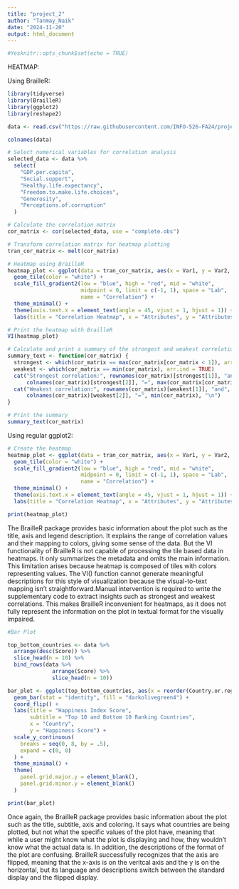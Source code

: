 ```yaml
---
title: "project_2"
author: "Tanmay_Naik"
date: "2024-11-20"
output: html_document
---
```


```r
#Yesknitr::opts_chunk$set(echo = TRUE)
```

HEATMAP:

Using BrailleR:

```r
library(tidyverse)
library(BrailleR)
library(ggplot2)
library(reshape2)
```

```r
data <- read.csv("https://raw.githubusercontent.com/INFO-526-FA24/project-2-4x4/refs/heads/main/data/world_happiness_report_2019.csv")
```

```r
colnames(data)
```

```r
# Select numerical variables for correlation analysis
selected_data <- data %>%
  select(
    "GDP.per.capita", 
    "Social.support", 
    "Healthy.life.expectancy", 
    "Freedom.to.make.life.choices", 
    "Generosity", 
    "Perceptions.of.corruption"
  )

# Calculate the correlation matrix
cor_matrix <- cor(selected_data, use = "complete.obs")

# Transform correlation matrix for heatmap plotting
tran_cor_matrix <- melt(cor_matrix)
```

```r
# Heatmap using BrailleR
heatmap_plot <- ggplot(data = tran_cor_matrix, aes(x = Var1, y = Var2, fill = value)) +
  geom_tile(color = "white") +
  scale_fill_gradient2(low = "blue", high = "red", mid = "white", 
                       midpoint = 0, limit = c(-1, 1), space = "Lab", 
                       name = "Correlation") +
  theme_minimal() +
  theme(axis.text.x = element_text(angle = 45, vjust = 1, hjust = 1)) +
  labs(title = "Correlation Heatmap", x = "Attributes", y = "Attributes")

# Print the heatmap with BrailleR
VI(heatmap_plot)
```

```r
# Calculate and print a summary of the strongest and weakest correlations
summary_text <- function(cor_matrix) {
  strongest <- which(cor_matrix == max(cor_matrix[cor_matrix < 1]), arr.ind = TRUE)
  weakest <- which(cor_matrix == min(cor_matrix), arr.ind = TRUE)
  cat("Strongest correlation:", rownames(cor_matrix)[strongest[1]], "and",
      colnames(cor_matrix)[strongest[2]], "=", max(cor_matrix[cor_matrix < 1]), "\n")
  cat("Weakest correlation:", rownames(cor_matrix)[weakest[1]], "and",
      colnames(cor_matrix)[weakest[2]], "=", min(cor_matrix), "\n")
}

# Print the summary
summary_text(cor_matrix)
```

Using regular ggplot2:

```r
# Create the heatmap
heatmap_plot <- ggplot(data = tran_cor_matrix, aes(x = Var1, y = Var2, fill = value)) +
  geom_tile(color = "white") +
  scale_fill_gradient2(low = "blue", high = "red", mid = "white", 
                       midpoint = 0, limit = c(-1, 1), space = "Lab", 
                       name = "Correlation") +
  theme_minimal() +
  theme(axis.text.x = element_text(angle = 45, vjust = 1, hjust = 1)) +
  labs(title = "Correlation Heatmap", x = "Attributes", y = "Attributes")

print(heatmap_plot)

```

The BrailleR package provides basic information about the plot such as the title, axis and legend description. It explains the range of correlation values and their mapping to colors, giving some sense of the data. But the VI functionality of BrailleR is not capable of processing the tile based data in heatmaps. It only summarizes the metadata and omits the main information. This limitation arises because heatmap is composed of tiles with colors representing values. The VI() function cannot generate meaningful descriptions for this style of visualization because the visual-to-text mapping isn't straightforward.Manual intervention is required to write the supplementary code to extract insights such as strongest and weakest correlations. This makes BrailleR inconvenient for heatmaps, as it does not fully represent the information on the plot in textual format for the visually impaired.

```r
#Bar Plot

top_bottom_countries <- data %>%
  arrange(desc(Score)) %>%           
  slice_head(n = 10) %>%              
  bind_rows(data %>%
              arrange(Score) %>%       
              slice_head(n = 10))

bar_plot <- ggplot(top_bottom_countries, aes(x = reorder(Country.or.region, Score), y = Score)) +
  geom_bar(stat = "identity", fill = "darkolivegreen4") +
  coord_flip() + 
  labs(title = "Happiness Index Score",
       subtitle = "Top 10 and Bottom 10 Ranking Countries",
       x = "Country",
       y = "Happiness Score") +
  scale_y_continuous(
    breaks = seq(0, 8, by = .5),
    expand = c(0, 0)
  ) +
  theme_minimal() +
  theme(
    panel.grid.major.y = element_blank(),
    panel.grid.minor.y = element_blank()
  )

print(bar_plot)

```

Once again, the BrailleR package provides basic information about the plot such as the title, subtitle, axis and coloring. It says what countries are being plotted, but not what the specific values of the plot have, meaning that while a user might know what the plot is displaying and how, they wouldn't know what the actual data is. In addition, the descriptions of the format of the plot are confusing. BrailleR successfully recognizes that the axis are flipped, meaning that the x-axis is on the veritcal axis and the y is on the horizontal, but its language and descriptions switch between the standard display and the flipped display.

